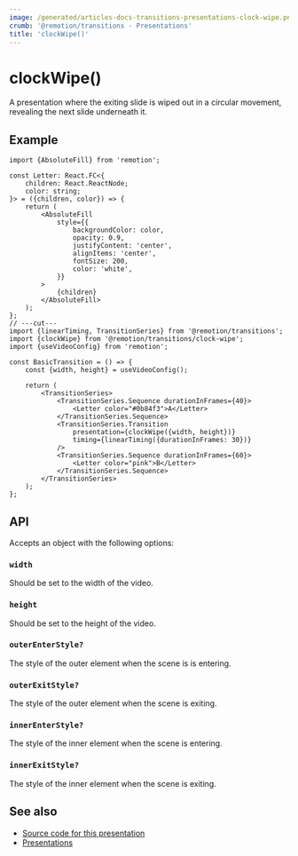 ```yaml
---
image: /generated/articles-docs-transitions-presentations-clock-wipe.png
crumb: '@remotion/transitions - Presentations'
title: 'clockWipe()'
---
```


# clockWipe()<AvailableFrom v="4.0.74"/>

A presentation where the exiting slide is wiped out in a circular movement, revealing the next slide underneath it.

<Demo type="clock-wipe" />

## Example

```tsx twoslash title="ClockWipeTransition.tsx"
import {AbsoluteFill} from 'remotion';

const Letter: React.FC<{
	children: React.ReactNode;
	color: string;
}> = ({children, color}) => {
	return (
		<AbsoluteFill
			style={{
				backgroundColor: color,
				opacity: 0.9,
				justifyContent: 'center',
				alignItems: 'center',
				fontSize: 200,
				color: 'white',
			}}
		>
			{children}
		</AbsoluteFill>
	);
};
// ---cut---
import {linearTiming, TransitionSeries} from '@remotion/transitions';
import {clockWipe} from '@remotion/transitions/clock-wipe';
import {useVideoConfig} from 'remotion';

const BasicTransition = () => {
	const {width, height} = useVideoConfig();

	return (
		<TransitionSeries>
			<TransitionSeries.Sequence durationInFrames={40}>
				<Letter color="#0b84f3">A</Letter>
			</TransitionSeries.Sequence>
			<TransitionSeries.Transition
				presentation={clockWipe({width, height})}
				timing={linearTiming({durationInFrames: 30})}
			/>
			<TransitionSeries.Sequence durationInFrames={60}>
				<Letter color="pink">B</Letter>
			</TransitionSeries.Sequence>
		</TransitionSeries>
	);
};
```

## API

Accepts an object with the following options:

### `width`

Should be set to the width of the video.

### `height`

Should be set to the height of the video.

### `outerEnterStyle?`<AvailableFrom v="4.0.84"/>

The style of the outer element when the scene is is entering.

### `outerExitStyle?`<AvailableFrom v="4.0.84"/>

The style of the outer element when the scene is exiting.

### `innerEnterStyle?`<AvailableFrom v="4.0.84"/>

The style of the inner element when the scene is entering.

### `innerExitStyle?`<AvailableFrom v="4.0.84"/>

The style of the inner element when the scene is exiting.

## See also

- [Source code for this presentation](https://github.com/remotion-dev/remotion/blob/main/packages/transitions/src/presentations/clock-wipe.tsx)
- [Presentations](/docs/transitions/presentations)
